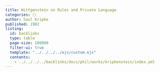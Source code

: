 ```yaml
---
title: Wittgenstein on Rules and Private Language
categories: ⚪
author: Saul Kripke
published: 1982
listing:
  id: backlinks
  type: table
  page-size: 100000
  filter-ui: true
  template: "../../../../ejs/custom.ejs"
  contents:
    - ../../../../backlinks/docs/phil/works/kripkenstein/index.yml
---
```

